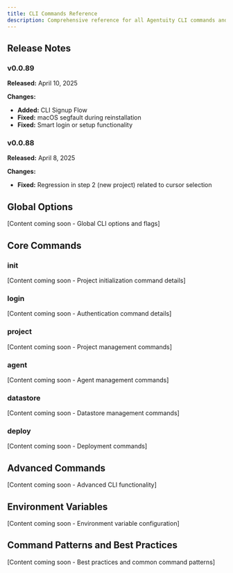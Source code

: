 ```yaml
---
title: CLI Commands Reference
description: Comprehensive reference for all Agentuity CLI commands and their usage
---
```


## Release Notes

### v0.0.89

**Released:** April 10, 2025

**Changes:**
- **Added:** CLI Signup Flow
- **Fixed:** macOS segfault during reinstallation
- **Fixed:** Smart login or setup functionality

### v0.0.88

**Released:** April 8, 2025

**Changes:**
- **Fixed:** Regression in step 2 (new project) related to cursor selection

## Global Options

[Content coming soon - Global CLI options and flags]

## Core Commands

### init

[Content coming soon - Project initialization command details]

### login

[Content coming soon - Authentication command details]

### project

[Content coming soon - Project management commands]

### agent

[Content coming soon - Agent management commands]

### datastore

[Content coming soon - Datastore management commands]

### deploy

[Content coming soon - Deployment commands]

## Advanced Commands

[Content coming soon - Advanced CLI functionality]

## Environment Variables

[Content coming soon - Environment variable configuration]

## Command Patterns and Best Practices

[Content coming soon - Best practices and common command patterns]  